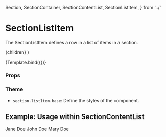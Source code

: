   Section,
  SectionContainer,
  SectionContentList,
  SectionListItem,
} from '../'

<Meta title="Components/Section/SectionListItem" component={SectionListItem} />

# SectionListItem

The SectionListItem defines a row in a list of items in a section.

  <SectionListItem>{children}</SectionListItem>
)

<Canvas>
  <Story name="Default" args={{ children: 'Jane Doe' }}>
    {Template.bind({})}
  </Story>
</Canvas>

### Props

<ArgsTable story="Default" />

### Theme

- `section.listItem.base`: Define the styles of the component.

## Example: Usage within SectionContentList

<Canvas>
  <Story name="Usage within Section">
    <Section>
      <SectionContainer>
        <SectionContentList>
          <SectionListItem>Jane Doe</SectionListItem>
          <SectionListItem>John Doe</SectionListItem>
          <SectionListItem>Mary Doe</SectionListItem>
        </SectionContentList>
      </SectionContainer>
    </Section>
  </Story>
</Canvas>
